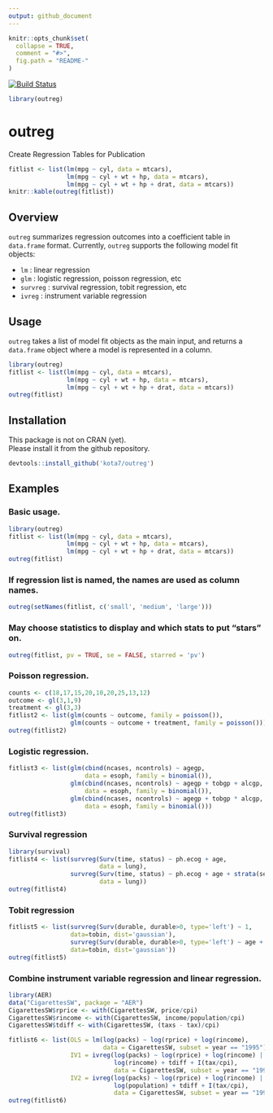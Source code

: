 ```yaml
---
output: github_document
---
```


<!-- README.md is generated from README.Rmd. Please edit that file -->

```r
knitr::opts_chunk$set(
  collapse = TRUE,
  comment = "#>",
  fig.path = "README-"
)
```



[![Build Status](https://travis-ci.org/kota7/outreg.svg?branch=master)](https://travis-ci.org/kota7/outreg)

```r
library(outreg)
```



# outreg
Create Regression Tables for Publication 

```r
fitlist <- list(lm(mpg ~ cyl, data = mtcars),
                lm(mpg ~ cyl + wt + hp, data = mtcars),
                lm(mpg ~ cyl + wt + hp + drat, data = mtcars))
knitr::kable(outreg(fitlist))
```

## Overview

`outreg` summarizes regression outcomes into a coefficient table in `data.frame` format.  Currently, `outreg` supports the following model fit objects:

- `lm`  : linear regression
- `glm` : logistic regression, poisson regression, etc
- `survreg` : survival regression, tobit regression, etc
- `ivreg` : instrument variable regression


## Usage

`outreg` takes a list of model fit objects as the main input, and returns a 
`data.frame` object where a model is represented in a column.

```r
library(outreg)
fitlist <- list(lm(mpg ~ cyl, data = mtcars),
                lm(mpg ~ cyl + wt + hp, data = mtcars),
                lm(mpg ~ cyl + wt + hp + drat, data = mtcars))
outreg(fitlist)
```


## Installation

This package is not on CRAN (yet).  
Please install it from the github repository.

```r
devtools::install_github('kota7/outreg')
```


## Examples


### Basic usage.
```r
library(outreg)
fitlist <- list(lm(mpg ~ cyl, data = mtcars),
                lm(mpg ~ cyl + wt + hp, data = mtcars),
                lm(mpg ~ cyl + wt + hp + drat, data = mtcars))
outreg(fitlist)
```

### If regression list is named, the names are used as column names.
```r
outreg(setNames(fitlist, c('small', 'medium', 'large')))
```

### May choose statistics to display and which stats to put "stars" on.
```r
outreg(fitlist, pv = TRUE, se = FALSE, starred = 'pv')
```





### Poisson regression.
```r
counts <- c(18,17,15,20,10,20,25,13,12)
outcome <- gl(3,1,9)
treatment <- gl(3,3)
fitlist2 <- list(glm(counts ~ outcome, family = poisson()),
                 glm(counts ~ outcome + treatment, family = poisson()))
outreg(fitlist2)
```



### Logistic regression.
```r
fitlist3 <- list(glm(cbind(ncases, ncontrols) ~ agegp,
                     data = esoph, family = binomial()),
                 glm(cbind(ncases, ncontrols) ~ agegp + tobgp + alcgp,
                     data = esoph, family = binomial()),
                 glm(cbind(ncases, ncontrols) ~ agegp + tobgp * alcgp,
                     data = esoph, family = binomial()))
outreg(fitlist3)
```


### Survival regression
```r
library(survival)
fitlist4 <- list(survreg(Surv(time, status) ~ ph.ecog + age,
                         data = lung),
                 survreg(Surv(time, status) ~ ph.ecog + age + strata(sex),
                         data = lung))
outreg(fitlist4)
```



### Tobit regression
```r
fitlist5 <- list(survreg(Surv(durable, durable>0, type='left') ~ 1,
                 data=tobin, dist='gaussian'),
                 survreg(Surv(durable, durable>0, type='left') ~ age + quant,
                 data=tobin, dist='gaussian'))
outreg(fitlist5)
```


### Combine instrument variable regression and linear regression.
```r
library(AER)
data("CigarettesSW", package = "AER")
CigarettesSW$rprice <- with(CigarettesSW, price/cpi)
CigarettesSW$rincome <- with(CigarettesSW, income/population/cpi)
CigarettesSW$tdiff <- with(CigarettesSW, (taxs - tax)/cpi)

fitlist6 <- list(OLS = lm(log(packs) ~ log(rprice) + log(rincome),
                          data = CigarettesSW, subset = year == "1995"),
                 IV1 = ivreg(log(packs) ~ log(rprice) + log(rincome) |
                             log(rincome) + tdiff + I(tax/cpi),
                             data = CigarettesSW, subset = year == "1995"),
                 IV2 = ivreg(log(packs) ~ log(rprice) + log(rincome) |
                             log(population) + tdiff + I(tax/cpi),
                             data = CigarettesSW, subset = year == "1995"))
outreg(fitlist6)
```
